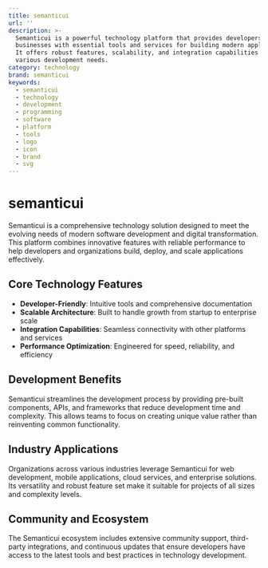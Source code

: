 ```yaml
---
title: semanticui
url: ''
description: >-
  Semanticui is a powerful technology platform that provides developers and
  businesses with essential tools and services for building modern applications.
  It offers robust features, scalability, and integration capabilities for
  various development needs.
category: technology
brand: semanticui
keywords:
  - semanticui
  - technology
  - development
  - programming
  - software
  - platform
  - tools
  - logo
  - icon
  - brand
  - svg
---
```


# semanticui

Semanticui is a comprehensive technology solution designed to meet the evolving needs of modern software development and digital transformation. This platform combines innovative features with reliable performance to help developers and organizations build, deploy, and scale applications effectively.

## Core Technology Features

- **Developer-Friendly**: Intuitive tools and comprehensive documentation
- **Scalable Architecture**: Built to handle growth from startup to enterprise scale
- **Integration Capabilities**: Seamless connectivity with other platforms and services
- **Performance Optimization**: Engineered for speed, reliability, and efficiency

## Development Benefits

Semanticui streamlines the development process by providing pre-built components, APIs, and frameworks that reduce development time and complexity. This allows teams to focus on creating unique value rather than reinventing common functionality.

## Industry Applications

Organizations across various industries leverage Semanticui for web development, mobile applications, cloud services, and enterprise solutions. Its versatility and robust feature set make it suitable for projects of all sizes and complexity levels.

## Community and Ecosystem

The Semanticui ecosystem includes extensive community support, third-party integrations, and continuous updates that ensure developers have access to the latest tools and best practices in technology development.
